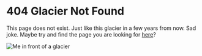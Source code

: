 
<Layout>
<SEO title="Not Found (404)" />
<MDXWrapper>

# 404 Glacier Not Found

This page does not exist. Just like this glacier in a few years from now. Sad joke. Maybe try and find the page you are looking for [here](/posts/)?

![Me in front of a glacier](../images/not-found.jpg)

</MDXWrapper>
</Layout>